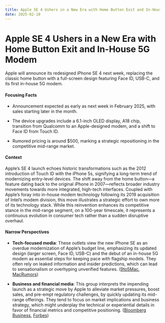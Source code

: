```yaml
---
title: Apple SE 4 Ushers in a New Era with Home Button Exit and In-House 5G Modem
date: 2025-02-10
---
```


# Apple SE 4 Ushers in a New Era with Home Button Exit and In-House 5G Modem

Apple will announce its redesigned iPhone SE 4 next week, replacing the classic home button with a full-screen design featuring Face ID, USB-C, and its first in-house 5G modem.

#### Focusing Facts

- Announcement expected as early as next week in February 2025, with sales starting later in the month.

- The device upgrades include a 6.1-inch OLED display, A18 chip, transition from Qualcomm to an Apple-designed modem, and a shift to Face ID from Touch ID.

- Rumored pricing is around $500, marking a strategic repositioning in the competitive mid-range market.

#### Context

Apple’s SE 4 launch echoes historic transformations such as the 2012 introduction of Touch ID with the iPhone 5s, signifying a long-term trend of modernizing entry-level devices. The shift away from the home button—a feature dating back to the original iPhone in 2007—reflects broader industry movements towards more integrated, high-tech interfaces. Coupled with Apple’s foray into in-house modem technology following its 2019 acquisition of Intel’s modem division, this move illustrates a strategic effort to own more of its technology stack. While this reinvention enhances its competitive stance in the mid-range segment, on a 100-year timescale, it represents a continuous evolution in consumer tech rather than a sudden disruptive overhaul.

#### Narrow Perspectives

- **Tech-focused media**: These outlets view the new iPhone SE as an overdue modernization of Apple’s budget line, emphasizing its updated design (larger screen, Face ID, USB-C) and the debut of an in-house 5G modem as essential steps for keeping pace with flagship models. They often rely on leaked information and insider predictions, which can lead to sensationalism or overhyping unverified features. ([9to5Mac](https://9to5mac.com/2025/02/07/iphone-se-4-new-features/), [MacRumors](https://www.macrumors.com/2025/02/08/apple-discontinuing-18-year-old-iphone-feature/))

- **Business and financial media**: This group interprets the impending launch as a strategic move by Apple to alleviate market pressures, boost sales, and pre-empt regulatory challenges, by quickly updating its mid-range offerings. They tend to focus on market implications and business strategy, which might underplay the technical or experiential details in favor of financial metrics and competitive positioning. ([Bloomberg Business](https://www.bloomberg.com/news/articles/2025-02-06/apple-s-long-awaited-overhaul-of-budget-iphone-nears-release), [Forbes](https://www.forbes.com/sites/ewanspence/2025/02/08/apple-iphone-se-release-launch-date-leak-mwc-new-iphone/))
